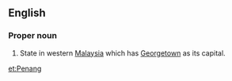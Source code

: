 ==English==

===Proper noun===
{{en-proper noun}}

# State in western [[Malaysia]] which has [[Georgetown]] as its capital.

[[et:Penang]]